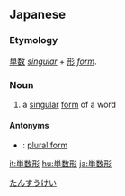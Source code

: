 ==Japanese==
{{ja-kanjitab|たん|すう|けい|yomi=o}}

===Etymology===
[[単数]] ''[[singular]]'' + [[形]] ''[[form]]''.

===Noun===
{{ja-noun|たんすうけい}}

# {{lb|ja|grammar}} a [[singular]] [[form]] of a word

====Antonyms====
* {{ja-r|複数形|ふくすうけい}}: [[plural form]]

[[Category:ja:Grammar|たんすうけい]]

[[it:単数形]]
[[hu:単数形]]
[[ja:単数形]]